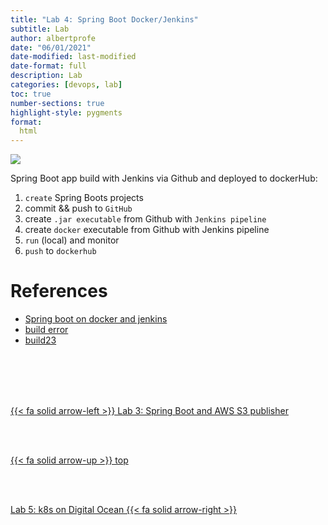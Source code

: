 ```yaml
---
title: "Lab 4: Spring Boot Docker/Jenkins"
subtitle: Lab
author: albertprofe
date: "06/01/2021"
date-modified: last-modified
date-format: full
description: Lab
categories: [devops, lab]
toc: true
number-sections: true
highlight-style: pygments
format:
  html
---
```


![](/images/devops/springboot-docker.png)

Spring Boot app  build with Jenkins via Github and deployed to dockerHub:

1. ``create`` Spring Boots projects
2. commit && push to ``GitHub``
3. create ``.jar executable`` from Github with ``Jenkins pipeline``
4. create ``docker`` executable from Github with Jenkins pipeline
5. ``run`` (local) and monitor
6. ``push`` to ``dockerhub``

# References

- [Spring boot on docker and jenkins](https://sites.google.com/view/devopscifo/labs/4-springb-books-docker){.external target='_blank'}
- [build error](https://sites.google.com/view/devopscifo/labs/4-springb-books-docker/test3_build20_error){.external target='_blank'}
- [build23](https://sites.google.com/view/devopscifo/labs/4-springb-books-docker/test3_build23){.external target='_blank'}


<!--- navLinks -->
<br><br>
<div class=row>
<br>
<div class='column left previous'>
<br>
[{{< fa solid arrow-left >}} Lab 3: Spring Boot and AWS S3 publisher](/devops/devops-lab-springbookss3.qmd)
<br>
</div>
<br>
<div class='column center'>
<br>
[{{< fa solid arrow-up >}} top](#top)
<br>
</div>
<br>
<div class='column right next'>
<br>
[Lab 5: k8s on Digital Ocean  {{< fa solid arrow-right >}}](/devops/devops-lab-k8sdigitalocean.qmd)
<br>
</div>
<br>
</div>
